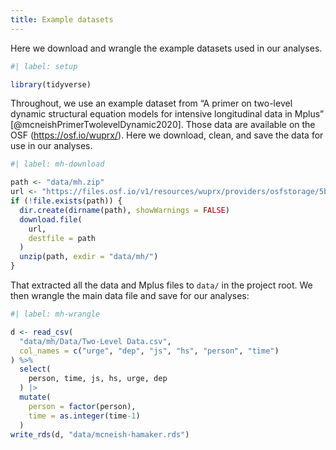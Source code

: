 ```yaml
---
title: Example datasets
---
```


Here we download and wrangle the example datasets used in our analyses.

```r
#| label: setup

library(tidyverse)
```

Throughout, we use an example dataset from "A primer on two-level dynamic structural equation models for intensive longitudinal data in Mplus" [@mcneishPrimerTwolevelDynamic2020]. Those data are available on the OSF (<https://osf.io/wuprx/>). Here we download, clean, and save the data for use in our analyses.

```r
#| label: mh-download

path <- "data/mh.zip"
url <- "https://files.osf.io/v1/resources/wuprx/providers/osfstorage/5bfc839601593f0016774697/?zip="
if (!file.exists(path)) {
  dir.create(dirname(path), showWarnings = FALSE)
  download.file(
    url,
    destfile = path
  )
  unzip(path, exdir = "data/mh/")
}
```

That extracted all the data and Mplus files to `data/` in the project root. We then wrangle the main data file and save for our analyses:

```r
#| label: mh-wrangle

d <- read_csv(
  "data/mh/Data/Two-Level Data.csv", 
  col_names = c("urge", "dep", "js", "hs", "person", "time")
) %>% 
  select(
    person, time, js, hs, urge, dep
  ) |> 
  mutate(
    person = factor(person),
    time = as.integer(time-1)
  )
write_rds(d, "data/mcneish-hamaker.rds")
```
